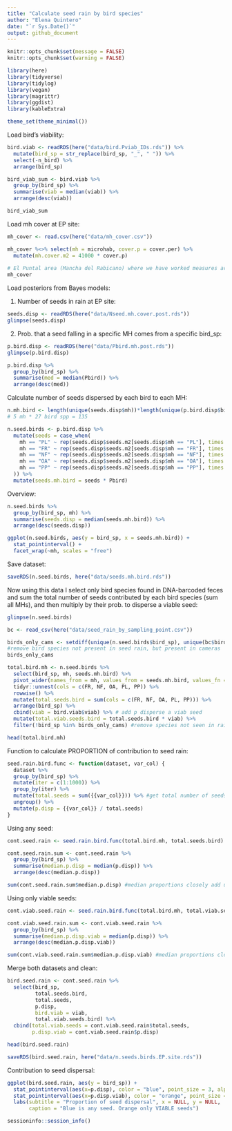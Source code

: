 ```yaml
---
title: "Calculate seed rain by bird species"
author: "Elena Quintero"
date: "`r Sys.Date()`"
output: github_document
---
```


```r
knitr::opts_chunk$set(message = FALSE)
knitr::opts_chunk$set(warning = FALSE)
```


```r
library(here)
library(tidyverse)
library(tidylog)
library(vegan)
library(magrittr)
library(ggdist)
library(kableExtra)

theme_set(theme_minimal())
```


Load bird's viability:

```r
bird.viab <- readRDS(here("data/bird.Pviab_IDs.rds")) %>%
  mutate(bird_sp = str_replace(bird_sp, "_", " ")) %>%
  select(-n_bird) %>% 
  arrange(bird_sp)

bird_viab_sum <- bird.viab %>%
  group_by(bird_sp) %>%
  summarise(viab = median(viab)) %>%
  arrange(desc(viab)) 

bird_viab_sum
```


Load mh cover at EP site:

```r
mh_cover <- read.csv(here("data/mh_cover.csv"))

mh_cover %<>% select(mh = microhab, cover.p = cover.per) %>%
  mutate(mh.cover.m2 = 41000 * cover.p)
  
# El Puntal area (Mancha del Rabicano) where we have worked measures around 41000 sq meters (4.1 hectares)
mh_cover
```


Load posteriors from Bayes models:

1. Number of seeds in rain at EP site:
```r
seeds.disp <- readRDS(here("data/Nseed.mh.cover.post.rds"))
glimpse(seeds.disp)
```

2. Prob. that a seed falling in a specific MH comes from a specific bird_sp:

```r
p.bird.disp <- readRDS(here("data/Pbird.mh.post.rds"))
glimpse(p.bird.disp)

p.bird.disp %>% 
  group_by(bird_sp) %>% 
  summarise(med = median(Pbird)) %>% 
  arrange(desc(med))
```

Calculate number of seeds dispersed by each bird to each MH:

```r
n.mh.bird <- length(unique(seeds.disp$mh))*length(unique(p.bird.disp$bird_sp)) 
# 5 mh * 27 bird spp = 135

n.seed.birds <- p.bird.disp %>% 
  mutate(seeds = case_when(
    mh == "PL" ~ rep(seeds.disp$seeds.m2[seeds.disp$mh == "PL"], times = n.mh.bird),
    mh == "FR" ~ rep(seeds.disp$seeds.m2[seeds.disp$mh == "FR"], times = n.mh.bird),
    mh == "NF" ~ rep(seeds.disp$seeds.m2[seeds.disp$mh == "NF"], times = n.mh.bird),
    mh == "OA" ~ rep(seeds.disp$seeds.m2[seeds.disp$mh == "OA"], times = n.mh.bird),
    mh == "PP" ~ rep(seeds.disp$seeds.m2[seeds.disp$mh == "PP"], times = n.mh.bird)
  )) %>% 
  mutate(seeds.mh.bird = seeds * Pbird)
```

Overview:

```r
n.seed.birds %>% 
  group_by(bird_sp, mh) %>% 
  summarise(seeds.disp = median(seeds.mh.bird)) %>%
  arrange(desc(seeds.disp))

ggplot(n.seed.birds, aes(y = bird_sp, x = seeds.mh.bird)) + 
  stat_pointinterval() + 
  facet_wrap(~mh, scales = "free")
```

Save dataset:

```r
saveRDS(n.seed.birds, here("data/seeds.mh.bird.rds"))
```


Now using this data I select only bird species found in DNA-barcoded feces and sum the total number of seeds contributed by each bird species (sum all MHs), and then multiply by their prob. to disperse a viable seed:

```r
glimpse(n.seed.birds)

bc <- read_csv(here("data/seed_rain_by_sampling_point.csv"))

birds_only_cams <- setdiff(unique(n.seed.birds$bird_sp), unique(bc$bird_sp)) 
#remove bird species not present in seed rain, but present in cameras
birds_only_cams

total.bird.mh <- n.seed.birds %>%
  select(bird_sp, mh, seeds.mh.bird) %>%
  pivot_wider(names_from = mh, values_from = seeds.mh.bird, values_fn = list) %>%
  tidyr::unnest(cols = c(FR, NF, OA, PL, PP)) %>%
  rowwise() %>%
  mutate(total.seeds.bird = sum(cols = c(FR, NF, OA, PL, PP))) %>%
  arrange(bird_sp) %>%
  cbind(viab = bird.viab$viab) %>% # add p disperse a viab seed 
  mutate(total.viab.seeds.bird = total.seeds.bird * viab) %>% 
  filter(!bird_sp %in% birds_only_cams) #remove species not seen in rain

head(total.bird.mh)
```

Function to calculate PROPORTION of contribution to seed rain:
```r
seed.rain.bird.func <- function(dataset, var_col) {
  dataset %>%
  group_by(bird_sp) %>%
  mutate(iter = c(1:1000)) %>%
  group_by(iter) %>%
  mutate(total.seeds = sum({{var_col}})) %>% #get total number of seeds dispersed per iteration
  ungroup() %>%
  mutate(p.disp = {{var_col}} / total.seeds)
}
```

Using any seed:
```r
cont.seed.rain <- seed.rain.bird.func(total.bird.mh, total.seeds.bird)

cont.seed.rain.sum <- cont.seed.rain %>% 
  group_by(bird_sp) %>% 
  summarise(median.p.disp = median(p.disp)) %>% 
  arrange(desc(median.p.disp))

sum(cont.seed.rain.sum$median.p.disp) #median proportions closely add up to 1 -good
```

Using only viable seeds:
```r
cont.viab.seed.rain <- seed.rain.bird.func(total.bird.mh, total.viab.seeds.bird)

cont.viab.seed.rain.sum <- cont.viab.seed.rain %>% 
  group_by(bird_sp) %>% 
  summarise(median.p.disp.viab = median(p.disp)) %>% 
  arrange(desc(median.p.disp.viab))

sum(cont.viab.seed.rain.sum$median.p.disp.viab) #median proportions closely add up to 1 -good
```

Merge both datasets and clean:
```r
bird.seed.rain <- cont.seed.rain %>% 
  select(bird_sp, 
         total.seeds.bird,
         total.seeds,
         p.disp, 
         bird.viab = viab,
         total.viab.seeds.bird) %>%
  cbind(total.viab.seeds = cont.viab.seed.rain$total.seeds,
        p.disp.viab = cont.viab.seed.rain$p.disp)

head(bird.seed.rain)

saveRDS(bird.seed.rain, here("data/n.seeds.birds.EP.site.rds"))
```


Contribution to seed dispersal:
```r
ggplot(bird.seed.rain, aes(y = bird_sp)) + 
  stat_pointinterval(aes(x=p.disp), color = "blue", point_size = 3, alpha = 0.5) +
  stat_pointinterval(aes(x=p.disp.viab), color = "orange", point_size = 3, alpha = 0.5) +
  labs(subtitle = "Proportion of seed dispersal", x = NULL, y = NULL,
       caption = "Blue is any seed. Orange only VIABLE seeds")
```

```r
sessioninfo::session_info()
```

